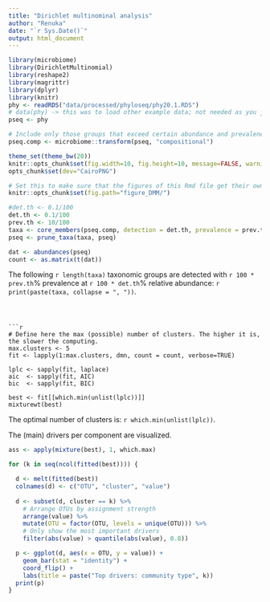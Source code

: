 ```yaml
---
title: "Dirichlet multinominal analysis"
author: "Renuka"
date: "`r Sys.Date()`"
output: html_document
---
```




```r
library(microbiome)
library(DirichletMultinomial)
library(reshape2)
library(magrittr)
library(dplyr)
library(knitr)
phy <- readRDS("data/processed/phyloseq/phy20.1.RDS")
# data(phy) -> this was to load other example data; not needed as you just loaded phy above
pseq <- phy

# Include only those groups that exceed certain abundance and prevalenec
pseq.comp <- microbiome::transform(pseq, "compositional")

theme_set(theme_bw(20))
knitr::opts_chunk$set(fig.width=10, fig.height=10, message=FALSE, warning=FALSE)
opts_chunk$set(dev="CairoPNG")

# Set this to make sure that the figures of this Rmd file get their own name
knitr::opts_chunk$set(fig.path="figure_DMM/")

#det.th <- 0.1/100
det.th <- 0.1/100
prev.th <- 10/100
taxa <- core_members(pseq.comp, detection = det.th, prevalence = prev.th)
pseq <- prune_taxa(taxa, pseq)

dat <- abundances(pseq)
count <- as.matrix(t(dat))
```

The following `r length(taxa)` taxonomic groups are detected with `r 100 * prev.th`% prevalence at `r 100 * det.th`% relative abundance: `r print(paste(taxa, collapse = ", "))`.
```



```r
# Define here the max (possible) number of clusters. The higher it is, the slower the computing.
max.clusters <- 5
fit <- lapply(1:max.clusters, dmn, count = count, verbose=TRUE)

lplc <- sapply(fit, laplace) 
aic  <- sapply(fit, AIC) 
bic  <- sapply(fit, BIC)

best <- fit[[which.min(unlist(lplc))]]
mixturewt(best)
```

The optimal number of clusters is: `r which.min(unlist(lplc))`.

The (main) drivers per component are visualized.

```r
ass <- apply(mixture(best), 1, which.max)

for (k in seq(ncol(fitted(best)))) {

  d <- melt(fitted(best))
  colnames(d) <- c("OTU", "cluster", "value")
  
  d <- subset(d, cluster == k) %>%
    # Arrange OTUs by assignment strength
    arrange(value) %>%
    mutate(OTU = factor(OTU, levels = unique(OTU))) %>%
    # Only show the most important drivers
    filter(abs(value) > quantile(abs(value), 0.8))     

  p <- ggplot(d, aes(x = OTU, y = value)) +
    geom_bar(stat = "identity") +
    coord_flip() +
    labs(title = paste("Top drivers: community type", k))
  print(p)
}  
```

